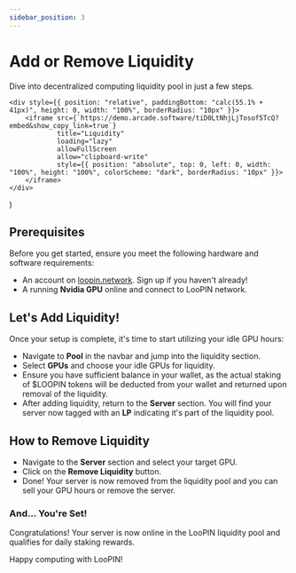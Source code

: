 ```yaml
---
sidebar_position: 3
---
```


# Add or Remove Liquidity

Dive into decentralized computing liquidity pool in just a few steps.

    <div style={{ position: "relative", paddingBottom: "calc(55.1% + 41px)", height: 0, width: "100%", borderRadius: "10px" }}>
        <iframe src={`https://demo.arcade.software/tiD0LtNhjLjTosof5TcQ?embed&show_copy_link=true`}
                title="Liquidity"
                loading="lazy"
                allowFullScreen
                allow="clipboard-write"
                style={{ position: "absolute", top: 0, left: 0, width: "100%", height: "100%", colorScheme: "dark", borderRadius: "10px" }}>
        </iframe>
    </div>
)

<Arcade/>

## Prerequisites

Before you get started, ensure you meet the following hardware and software requirements:

- An account on [loopin.network](https://loopin.network). Sign up if you haven't already!
- A running **Nvidia GPU** online and connect to LooPIN network.

## Let's Add Liquidity!

Once your setup is complete, it's time to start utilizing your idle GPU hours:
- Navigate to **Pool** in the navbar and jump into the liquidity section.
- Select **GPUs** and choose your idle GPUs for liquidity.
- Ensure you have sufficient balance in your wallet, as the actual staking of $LOOPIN tokens will be deducted from your wallet and returned upon removal of the liquidity.
- After adding liquidity, return to the **Server** section. You will find your server now tagged with an **LP** indicating it's part of the liquidity pool.

## How to Remove Liquidity

- Navigate to the **Server** section and select your target GPU.
- Click on the **Remove Liquidity** button.
- Done! Your server is now removed from the liquidity pool and you can sell your GPU hours or remove the server.

### And... You're Set!

Congratulations! Your server is now online in the LooPIN liquidity pool and qualifies for daily staking rewards.

Happy computing with LooPIN!
